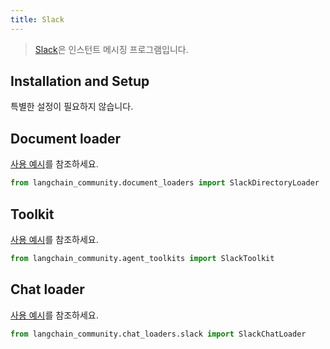 ```yaml
---
title: Slack
---
```


>[Slack](https://slack.com/)은 인스턴트 메시징 프로그램입니다.

## Installation and Setup

특별한 설정이 필요하지 않습니다.


## Document loader

[사용 예시](/oss/integrations/document_loaders/slack)를 참조하세요.

```python
from langchain_community.document_loaders import SlackDirectoryLoader
```

## Toolkit

[사용 예시](/oss/integrations/tools/slack)를 참조하세요.

```python
from langchain_community.agent_toolkits import SlackToolkit
```

## Chat loader

[사용 예시](/oss/integrations/chat_loaders/slack)를 참조하세요.

```python
from langchain_community.chat_loaders.slack import SlackChatLoader
```